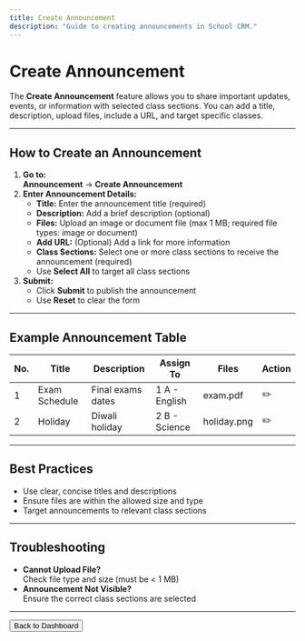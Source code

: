 ```yaml
---
title: Create Announcement
description: "Guide to creating announcements in School CRM."
---
```


# Create Announcement

The **Create Announcement** feature allows you to share important updates, events, or information with selected class sections. You can add a title, description, upload files, include a URL, and target specific classes.

---

## How to Create an Announcement

1. **Go to:**  
   **Announcement** → **Create Announcement**
2. **Enter Announcement Details:**
   - **Title:** Enter the announcement title (required)
   - **Description:** Add a brief description (optional)
   - **Files:** Upload an image or document file (max 1 MB; required file types: image or document)
   - **Add URL:** (Optional) Add a link for more information
   - **Class Sections:** Select one or more class sections to receive the announcement (required)
   - Use **Select All** to target all class sections
3. **Submit:**
   - Click **Submit** to publish the announcement
   - Use **Reset** to clear the form

---

## Example Announcement Table

| No. | Title         | Description         | Assign To      | Files      | Action |
|-----|---------------|--------------------|----------------|------------|--------|
| 1   | Exam Schedule | Final exams dates  | 1 A - English  | exam.pdf   | ✏️     |
| 2   | Holiday       | Diwali holiday     | 2 B - Science  | holiday.png| ✏️     |

---

## Best Practices
- Use clear, concise titles and descriptions
- Ensure files are within the allowed size and type
- Target announcements to relevant class sections

---

## Troubleshooting
- **Cannot Upload File?**  
  Check file type and size (must be < 1 MB)
- **Announcement Not Visible?**  
  Ensure the correct class sections are selected

---

<Button href="/dashboard" variant="primary">
  Back to Dashboard
</Button> 